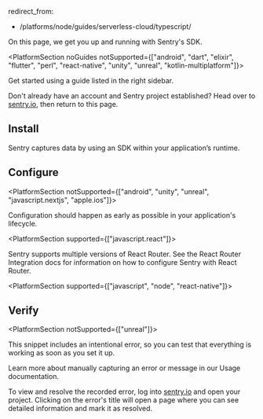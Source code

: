 redirect_from:
  - /platforms/node/guides/serverless-cloud/typescript/

<PlatformContent includePath="getting-started-primer" />

On this page, we get you up and running with Sentry's SDK.

<PlatformSection noGuides notSupported={["android", "dart", "elixir", "flutter", "perl", "react-native", "unity", "unreal", "kotlin-multiplatform"]}>

<Alert level="info" title="Using a framework?">

Get started using a guide listed in the right sidebar.

</Alert>

</PlatformSection>

Don't already have an account and Sentry project established? Head over to [sentry.io](https://sentry.io/signup/), then return to this page.

## Install

Sentry captures data by using an SDK within your application’s runtime.

<PlatformContent includePath="getting-started-install" />

## Configure

<PlatformSection notSupported={["android", "unity", "unreal", "javascript.nextjs", "apple.ios"]}>

Configuration should happen as early as possible in your application's lifecycle.

</PlatformSection>

<PlatformSection supported={["javascript.react"]}>

Sentry supports multiple versions of React Router. See the <PlatformLink to="/configuration/integrations/react-router/">React Router Integration</PlatformLink> docs for information on how to configure Sentry with React Router.

</PlatformSection>

<PlatformContent includePath="getting-started-config" />

<PlatformSection supported={["javascript", "node", "react-native"]}>

<PlatformContent includePath="getting-started-sourcemaps" />

</PlatformSection>

## Verify

<PlatformSection notSupported={["unreal"]}>

This snippet includes an intentional error, so you can test that everything is working as soon as you set it up.

</PlatformSection>

<PlatformContent includePath="getting-started-verify" />

<Note>

Learn more about manually capturing an error or message in our <PlatformLink to="/usage/">Usage documentation</PlatformLink>.

</Note>

To view and resolve the recorded error, log into [sentry.io](https://sentry.io) and open your project. Clicking on the error's title will open a page where you can see detailed information and mark it as resolved.

<PageGrid header="Next Steps" nextSteps />

